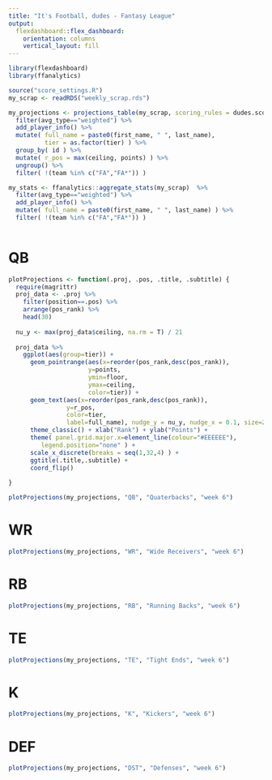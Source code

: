 ```yaml
---
title: "It's Football, dudes - Fantasy League"
output: 
  flexdashboard::flex_dashboard:
    orientation: columns
    vertical_layout: fill
---
```


```r
library(flexdashboard)
library(ffanalytics)
```

```r

source("score_settings.R")
my_scrap <- readRDS("weekly_scrap.rds")

my_projections <- projections_table(my_scrap, scoring_rules = dudes.score.settings) %>% 
  filter(avg_type=="weighted") %>% 
  add_player_info() %>% 
  mutate( full_name = paste0(first_name, " ", last_name),
          tier = as.factor(tier) ) %>%
  group_by( id ) %>% 
  mutate( r_pos = max(ceiling, points) ) %>% 
  ungroup() %>% 
  filter( !(team %in% c("FA","FA*")) )

my_stats <- ffanalytics::aggregate_stats(my_scrap)  %>% 
  filter(avg_type=="weighted") %>% 
  add_player_info() %>% 
  mutate( full_name = paste0(first_name, " ", last_name) ) %>%
  filter( !(team %in% c("FA","FA*")) )
  
```

QB 
========================

```r

plotProjections <- function(.proj, .pos, .title, .subtitle) {
  require(magrittr)
  proj_data <- .proj %>% 
    filter(position==.pos) %>% 
    arrange(pos_rank) %>% 
    head(30)
  
  nu_y <- max(proj_data$ceiling, na.rm = T) / 21
  
  proj_data %>% 
    ggplot(aes(group=tier)) +
      geom_pointrange(aes(x=reorder(pos_rank,desc(pos_rank)),
                      y=points, 
                      ymin=floor, 
                      ymax=ceiling, 
                      color=tier)) +
      geom_text(aes(x=reorder(pos_rank,desc(pos_rank)), 
                y=r_pos, 
                color=tier, 
                label=full_name), nudge_y = nu_y, nudge_x = 0.1, size=2.3) +
      theme_classic() + xlab("Rank") + ylab("Points") +
      theme( panel.grid.major.x=element_line(colour="#EEEEEE"),
         legend.position="none" ) +
      scale_x_discrete(breaks = seq(1,32,4) ) +
      ggtitle(.title,.subtitle) +
      coord_flip()
  
}

plotProjections(my_projections, "QB", "Quaterbacks", "week 6")

```

WR
========================

```r

plotProjections(my_projections, "WR", "Wide Receivers", "week 6")

```

RB
========================

```r

plotProjections(my_projections, "RB", "Running Backs", "week 6")

```

TE
========================

```r

plotProjections(my_projections, "TE", "Tight Ends", "week 6")

```


K
========================

```r

plotProjections(my_projections, "K", "Kickers", "week 6")

```


DEF
========================

```r

plotProjections(my_projections, "DST", "Defenses", "week 6")

```


